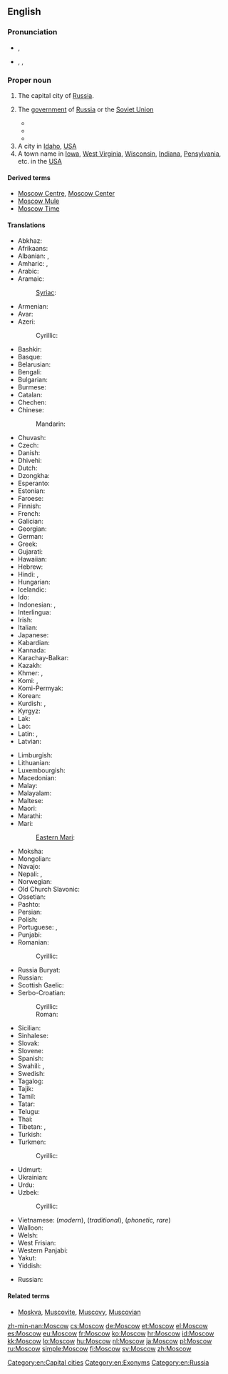 ==English==
{{wikipedia}}

===Pronunciation===
* {{a|RP}} {{IPA|/ˈmɒskəʊ/}}, {{X-SAMPA|/"mQsk@U/}}
* {{a|US}} {{enPR|mäsʹkou|mäsʹkō}}, {{IPA|/ˈmɑskaʊ/|/ˈmɑskoʊ/}}, {{X-SAMPA|/"mAskaU/|/"mAskoU/}}

===Proper noun===
{{en-proper noun}}

# The capital city of [[Russia]].
# {{context|by extension}} The [[government]] of [[Russia]] or the [[Soviet Union]]
#* {{quote-book
|year=1987
|author=Shelomoh Naḳdimon
|title=First strike: the exclusive story of how Israel foiled Iraq's attempt to get the bomb
|chapter=
|url=http://books.google.com/books?id=8IhtAAAAMAAJ
|isbn=
|page=40
|passage='''Moscow''' said "Nyet!"}}
#* {{quote-book
|year=1997
|author=Mervin Block
|title=Writing Broadcast News: Shorter, Sharper, Stronger
|chapter=
|url=http://books.google.com/books?id=MOykn3dMaJIC&pg=PA154
|isbn=1-56625-084-6
|page=154
|passage=Yet, a few US newscasters will go on the air at 6 pm or later and say, "'''Moscow''' said tonight.["] ... A careful writer would make his script read, "'''Moscow''' said today. ..."}}
#* {{quote-book
|year=2009
|author=Svante E. Cornell, S. Frederick Star
|title=The Guns of August 2008: Russia's War in Georgia
|chapter=
|url=http://books.google.com/books?id=J4ta_TjGYBAC&pg=PA184
|isbn=978-0-7656-2507-6
|page=184
|passage=In addition, '''Moscow''' argued that Georgia had violated international law by introducing its forces into South Ossetia, a move '''Moscow''' said Tbilisi had committed itself not to do under the earlier CIS-sponsored peacekeeping arrangements.}}
# A city in [[Idaho]], [[USA]]
# A town name in [[Iowa]], [[West Virginia]], [[Wisconsin]], [[Indiana]], [[Pensylvania]], etc. in the [[USA]]

====Derived terms====
* [[Moscow Centre]], [[Moscow Center]]
* [[Moscow Mule]]
* [[Moscow Time]]

====Translations====
{{trans-top|Capital city of Russia}}
* Abkhaz: {{t-|ab|Москва|tr=Moskvá|sc=Cyrl}}
* Afrikaans: {{t-|af|Moskou}}
* Albanian: {{qualifier|definite}} {{t-|sq|Moska|xs=Albanian}}, {{qualifier|indefinite}} {{t-|sq|Moskë|xs=Albanian}}
* Amharic: {{t-|am|ሞስኩ|tr=mosku|sc=Ethi}}, {{t-|am|ሞስኮ|tr=mosko|sc=Ethi}}
* Arabic: {{t-|ar|موسكو|m|tr=moskū, moskō}}
* Aramaic: {{tø|arc|ܡܘܣܩܒܐ|sc=Syrc}}
*: [[Syriac]]: {{tø|syr|ܡܘܣܟܘ|tr=mōskō|sc=Syrc}}
* Armenian: {{t-|hy|Մոսկվա|tr=Moskva}}
* Avar: {{t-|av|Москва|tr=Moskvá|sc=Cyrl}}
* Azeri: {{t+|az|Moskva}}
*: Cyrillic: {{t+|az|Москва|f|sc=Cyrl}}
* Bashkir: {{t+|ba|Мәскәү|tr=Mäskäw|sc=Cyrl}}
* Basque: {{t+|eu|Mosku}}
* Belarusian: {{t-|be|Масква|f|tr=Maskvá|xs=Belarusian}}
* Bengali: {{t-|bn|মস্কো|tr=Môsko|sc=Beng|xs=Bengali}}
* Bulgarian: {{t-|bg|Москва|f|tr=Moskva}}
* Burmese: {{t-|my|မော်စကို|tr=mo sa. kou|sc=Mymr|xs=Burmese}}
* Catalan: {{t-|ca|Moscou|f}}
* Chechen: {{tø|ce|Москох|tr=Moskox}}
* Chinese:
*: Mandarin: {{t-|cmn|莫斯科|tr=Mòsīkē|sc=Hani}}
* Chuvash: {{tø|cv|Мускав|tr=Muskav|sc=Cyrl}}
* Czech: {{t+|cs|Moskva|f}}
* Danish: {{t-|da|Moskva}}
* Dhivehi: {{t-|dv|މޮސްކޯ|tr=moskō|sc=Thaa|xs=Dhivehi}}
* Dutch: {{t+|nl|Moskou|n}}
* Dzongkha: {{t-|dz|མོསི་ཀོ|sc=Tibt}}
* Esperanto: {{t-|eo|Moskvo|xs=Esperanto}}
* Estonian: {{t+|et|Moskva}}
* Faroese: {{t-|fo|Moskva|xs=Faroese}}
* Finnish: {{t+|fi|Moskova}}
* French: {{t+|fr|Moscou|f}}
* Galician: {{t+|gl|Moscova|f}}
* Georgian: {{t-|ka|მოსკოვი|tr=moskovi|sc=Geor|xs=Georgian}}
* German: {{t+|de|Moskau|n}}
* Greek: {{t+|el|Μόσχα|f|tr=Móscha}}
* Gujarati: {{t-|gu|મૌસ્કો|tr=mauskō|sc=Gujr|xs=Gujarati}}
* Hawaiian: {{tø|haw|Mokekao}}
* Hebrew: {{t-|he|מוסקבה|f|tr=Moskvá}}
* Hindi: {{t-|hi|मास्को|m|tr=Māsko|xs=Hindi}}, {{t-|hi|मॉस्को|m|tr=Mosko|sc=Deva}}
* Hungarian: {{t+|hu|Moszkva}}
* Icelandic: {{t+|is|Moskva|f}}
* Ido: {{t-|io|Moskva}}
* Indonesian: {{t-|id|Moskwa|xs=Indonesian}}, {{t-|id|Moskow|xs=Indonesian}}
* Interlingua: {{t-|ia|Moscova}}
* Irish: {{t-|ga|Moscó|m}}
* Italian: {{t+|it|Mosca|f}}
* Japanese: {{t+|ja|モスクワ|tr=Mosukuwa}}
* Kabardian: {{tø|kbd|Мэзкуу|tr=Mezkuu}}
* Kannada: {{t-|kn|ಮಾಸ್ಕೋ|tr=Māskō|sc=Knda|xs=Kannada}}
* Karachay-Balkar: {{tø|krc|Москва|tr=Moskvá|sc=Cyrl}}
* Kazakh: {{t|kk|Мәскеу|tr=Mäskeu|sc=Cyrl}}
* Khmer: {{t-|km|រដ្ឋរុស្ស៊ី|sc=Khmr|xs=Khmer}}, {{t-|km|មូស្គូ|tr=mūskū|sc=Khmr|xs=Khmer}}
* Komi: {{tø|kv|Канкар|tr=Kankar}}, {{tø|kv|Мӧсква|tr=Möskva}}
* Komi-Permyak: {{tø|koi|Мöсква|tr=Möskva}}
* Korean: {{t+|ko|모스크바|tr=Moseukeuba|sc=Hang}}
* Kurdish: {{t+|ku|Mosko}}, {{t|ku|مۆسکۆ|tr=Mosko|sc=ku-Arab}}
* Kyrgyz: {{t-|ky|Москва|tr=Moskvá|sc=Cyrl}}
* Lak: {{tø|lbe|Москва|tr=Moskvá}}
* Lao: {{t-|lo|ມົດສະກູ|tr=môtsakū|sc=Laoo|xs=Lao}}
* Latin: {{t-|la|Muscovia|f}}, {{t-|la|Moscua|f}}
* Latvian: {{t-|lv|Maskava|f|xs=Latvian}}
{{trans-mid}}
* Limburgish: {{t-|li|Moskou|n}}
* Lithuanian: {{t-|lt|Maskva|f|xs=Lithuanian}}
* Luxembourgish: {{t+|lb|Moskau}}
* Macedonian: {{t-|mk|Москва|f|tr=Móskva}}
* Malay: {{t-|ms|Moscow|xs=Malay}}
* Malayalam: {{t-|ml|മോസ്കോ|tr=Mōskō|sc=Mlym|xs=Malayalam}}
* Maltese: {{t-|mt|Moska|xs=Maltese}}
* Maori: {{t-|mi|Mohikau}}
* Marathi: {{t-|mr|मॉस्को|tr=mosko|sc=Deva|xs=Marathi}}
* Mari:
*: [[Eastern Mari]]: {{tø|mhr|Моско|tr=Mosko}}
* Moksha: {{tø|mdf|Моску|tr=Mosku}}
* Mongolian: {{t-|mn|Москва|tr=Moskvá|sc=Cyrl|xs=Mongolian}}
* Navajo: {{tø|nv|Móskow}}
* Nepali: {{t-|ne|मास्को|tr=māsko|sc=Deva|xs=Nepali}}, {{t-|ne|मस्को|tr=masko|sc=Deva|xs=Nepali}}
* Norwegian: {{t+|no|Moskva}}
* Old Church Slavonic: {{tø|cu|Москъва́|sc=Cyrs}}
* Ossetian: {{tø|os|Мӕскуы|tr=Mäskuy|sc=Cyrl}}
* Pashto: {{t-|ps|مسکو|sc=ps-Arab}}
* Persian: {{t+|fa|مسکو|tr=Mosku|xs=Persian}}
* Polish: {{t+|pl|Moskwa|f}}
* Portuguese: {{t+|pt|Moscou|f}}, {{t+|pt|Moscovo|f}}
* Punjabi: {{t-|pa|ਮੌਸਕੋ|tr=mauskō|sc=Guru|xs=Punjabi}}
* Romanian: {{t+|ro|Moscova|f}}
*: Cyrillic: {{t-|ro|Москова|f|sc=Cyrl}}
* Russia Buryat: {{tø|bxr|Мушхаваа|tr=Mušhavaa}}
* Russian: {{t+|ru|Москва|f|tr=Moskvá}}
* Scottish Gaelic: {{t-|gd|Mosgo}}
* Serbo-Croatian:
*: Cyrillic: {{t-|sh|Москва|f|sc=Cyrl}}
*: Roman: {{t-|sh|Moskva|f}}
* Sicilian: {{t-|scn|Mosca|f}}
* Sinhalese: {{t-|si|මොස්කව්|tr=moskaʋ|sc=Sinh|xs=Sinhalese}}
* Slovak: {{t-|sk|Moskva|f}}
* Slovene: {{t+|sl|Moskva|f}}
* Spanish: {{t+|es|Moscú|m}}
* Swahili: {{t-|sw|Misko|xs=Swahili}}, {{t-|sw|Moscow|xs=Swahili}}
* Swedish: {{t+|sv|Moskva}}
* Tagalog: {{t-|tl|Moscow}}
* Tajik: {{t-|tg|Маскав|tr=Maskav|sc=Cyrl}}
* Tamil: {{t-|ta|மாஸ்கோ|tr=māskō|sc=Taml}}
* Tatar: {{t-|tt|Мәскәү|tr=Mäskäw|sc=Cyrl|xs=Tatar}}
* Telugu: {{t-|te|మాస్కో|tr=Māskō}}
* Thai: {{t-|th|มอสโก|tr=môtgoh}}
* Tibetan: {{t-|bo|མོ་སི་ཁོ|tr=mo.si.kʰo|alt=མོ་སི་ཁོ།|sc=Tibt}}, {{t-|bo|མོ་སི་ཁའོ|tr=mo.si.kʰa'o|alt=མོ་སི་ཁའོ།|sc=Tibt}}
* Turkish: {{t+|tr|Moskova}}
* Turkmen: {{t-|tk|Moskwa|xs=Turkmen}}
*: Cyrillic: {{t-|tk|Москва|f|sc=Cyrl}}
* Udmurt: {{tø|udm|Муско|tr=Musko}}
* Ukrainian: {{t-|uk|Москва|f|tr=Moskvá|xs=Ukrainian}}
* Urdu: {{t-|ur|ماسکو|m|tr=Māsko|xs=Urdu}}
* Uzbek: {{t-|uz|Moskva}}
*: Cyrillic: {{t-|uz|Москва|f|sc=Cyrl}}
* Vietnamese: {{t-|vi|Moskva|xs=Vietnamese}} (''modern''), {{t-|vi|Mạc Tư Khoa|xs=Vietnamese}} (''traditional''), {{t-|vi|Mát-xcơ-va|xs=Vietnamese}} (''phonetic, rare'')
* Walloon: {{t-|wa|Moscou}}
* Welsh: {{t-|cy|Moskva|f|xs=Welsh}}
* West Frisian: {{t-|fy|Moskou|n}}
* Western Panjabi: {{t-|pnb|ماسکو}}
* Yakut: {{tø|sah|Москва|tr=Moskvá|sc=Cyrl}}
* Yiddish: {{t-|yi|מאסקװע|alt=מאָסקװע|tr=Moskve|xs=Yiddish}}
{{trans-bottom}}

{{trans-top|a name of a town in the USA}}
* Russian: {{t-|ru|Москоу|m|tr=Móskou}} {{indeclinable}}
{{trans-mid}}
{{trans-bottom}}

====Related terms====
* [[Moskva]], [[Muscovite]], [[Muscovy]], [[Muscovian]]

[[Category:en:Capital cities]]
[[Category:en:Exonyms]]
[[Category:en:Russia]]

[[zh-min-nan:Moscow]]
[[cs:Moscow]]
[[de:Moscow]]
[[et:Moscow]]
[[el:Moscow]]
[[es:Moscow]]
[[eu:Moscow]]
[[fr:Moscow]]
[[ko:Moscow]]
[[hr:Moscow]]
[[id:Moscow]]
[[kk:Moscow]]
[[lo:Moscow]]
[[hu:Moscow]]
[[nl:Moscow]]
[[ja:Moscow]]
[[pl:Moscow]]
[[ru:Moscow]]
[[simple:Moscow]]
[[fi:Moscow]]
[[sv:Moscow]]
[[zh:Moscow]]